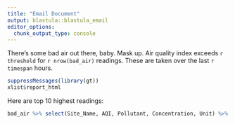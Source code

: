 ```yaml
---
title: "Email Document"
output: blastula::blastula_email
editor_options: 
  chunk_output_type: console
---
```

  
There's some bad air out there, baby.  Mask up.  Air quality index exceeds `r threshold` for `r nrow(bad_air)` readings.  These are taken over the last `r timespan` hours. 

```r
suppressMessages(library(gt))
xlist$report_html
```
Here are top 10 highest readings:

```r
bad_air %>% select(Site_Name, AQI, Pollutant, Concentration, Unit) %>% arrange(desc(AQI)) %>% head(10) %>% gt::gt() %>% gt::as_raw_html() 
```


